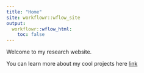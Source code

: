 ```yaml
---
title: "Home"
site: workflowr::wflow_site
output:
  workflowr::wflow_html:
    toc: false
---
```


Welcome to my research website.

You can learn more about my cool projects here [link](Batch-Effect-Part1.html)


